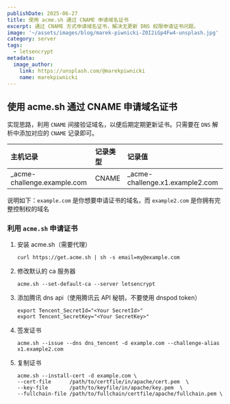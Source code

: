 ```yaml
---
publishDate: 2025-06-27
title: 使用 acme.sh 通过 CNAME 申请域名证书
excerpt: 通过 CNAME 方式申请域名证书，解决无更新 DNS 权限申请证书问题。
image: '~/assets/images/blog/marek-piwnicki-Z0I2iGp4Fw4-unsplash.jpg'
category: server
tags: 
  - letsencrypt
metadata:
  image_author:
    link: https://unsplash.com/@marekpiwnicki
    name: marekpiwnicki
---
```


## 使用 acme.sh 通过 CNAME 申请域名证书

实现思路，利用 `CNAME` 间接验证域名，以便后期定期更新证书。只需要在 `DNS` 解析中添加对应的 `CNAME` 记录即可。

| 主机记录                    | 记录类型 | 记录值                          |
| :-------------------------- | :------- | :------------------------------ |
| _acme-challenge.example.com | CNAME    | _acme-challenge.x1.example2.com |

说明如下：`example.com` 是你想要申请证书的域名，而 `example2.com` 是你拥有完整控制权的域名

### 利用 `acme.sh` 申请证书

1. 安装 acme.sh（需要代理）

   `curl https://get.acme.sh | sh -s email=my@example.com`

2. 修改默认的 ca 服务器

   `acme.sh --set-default-ca --server letsencrypt`

3. 添加腾讯 dns api（使用腾讯云 API 秘钥，不要使用 dnspod token）

   ```
   export Tencent_SecretId="<Your SecretId>"
   export Tencent_SecretKey="<Your SecretKey>"
   ```

4. 签发证书

   `acme.sh --issue --dns dns_tencent -d example.com --challenge-alias x1.example2.com`

5. 复制证书

   ```
   acme.sh --install-cert -d example.com \
   --cert-file      /path/to/certfile/in/apache/cert.pem  \
   --key-file       /path/to/keyfile/in/apache/key.pem  \
   --fullchain-file /path/to/fullchain/certfile/apache/fullchain.pem \
   ```
